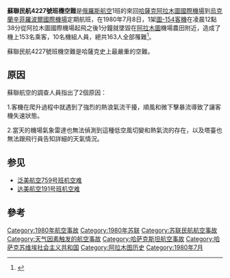 {{noteTA
|G1=地名
}}
{{Infobox Airliner accident
|image = 
|caption =
|name=蘇聯民航4227號班機空難
|Type=[[風切變|風切變]]與[[微爆流|微爆流]]
|Date=1980年7月8日
|Site={{Flagicon|Kazakh SSR}} [[哈薩克|哈薩克]][[阿拉木圖|阿拉木圖]]
|Aircraft Type=[[圖-154|圖-154]]
|Operator=[[俄羅斯航空|苏联民航]]
|Tail Number=CCCP-85355
|Origin={{Flagicon|Kazakh SSR}} [[哈薩克斯坦|哈薩克斯坦]][[阿拉木圖國際機場|阿拉木圖國際機場]]
|Destination={{Flagicon|Ukrainian SSR}} [[烏克蘭|烏克蘭]][[辛菲羅波爾國際機場|辛菲羅波爾國際機場]]
|Passengers=153
|Crew=10
|Fatalities=163
|survivors=0
}}

'''蘇聯民航4227號班機空難'''是[[俄羅斯航空|俄羅斯航空]]1班的來回[[哈薩克|哈薩克]][[阿拉木圖國際機場|阿拉木圖國際機場]]到[[烏克蘭|烏克蘭]][[辛菲羅波爾國際機場|辛菲羅波爾國際機場]]定期航班，在1980年7月8日，1架[[圖-154|圖-154]][[客機|客機]]在凌晨12點38分從阿拉木圖國際機場起飛之後1分鐘就墜毀在[[阿拉木圖|阿拉木圖]]機場農田附近，造成了機上153名乘客，10名機組人員，總共163人全部罹難<ref name=asn>{{cite web|title=ASN Aircraft accident Tupolev 154B-2 CCCP-85355 Alma-Ata Airport (ALA)|url=http://aviation-safety.net/database/record.php?id=19800707-2|publisher=Aviation Safety Network|accessdate=2012-01-25|archive-date=2019-11-09|archive-url=https://web.archive.org/web/20191109195013/https://aviation-safety.net/database/record.php?id=19800707-2|dead-url=no}}</ref>。

蘇聯民航4227號班機空難是哈薩克史上最嚴重的空難。

==原因==
蘇聯航空的調查人員指出了2個原因：

1.客機在爬升過程中就遇到了強烈的熱浪氣流干擾，順風和微下擊暴流導致了讓客機失速狀態。

2.當天的機場氣象雷達也無法偵測到這種低空風切變和熱氣流的存在，以及塔臺也無法跟飛行員告知詳細的天氣情況。

==参见==
*[[泛美航空759号班机空难|泛美航空759号班机空难]]
*[[达美航空191号班机空难|达美航空191号班机空难]]

==參考==
{{Reflist}}

{{1980年航空事故}}
[[Category:1980年航空事故|Category:1980年航空事故]]
[[Category:1980年苏联|Category:1980年苏联]]
[[Category:苏联民航航空事故|Category:苏联民航航空事故]]
[[Category:天气因素触发的航空事故|Category:天气因素触发的航空事故]]
[[Category:哈萨克斯坦航空事故|Category:哈萨克斯坦航空事故]]
[[Category:哈萨克苏维埃社会主义共和国|Category:哈萨克苏维埃社会主义共和国]]
[[Category:阿拉木图历史|Category:阿拉木图历史]]
[[Category:1980年7月|Category:1980年7月]]